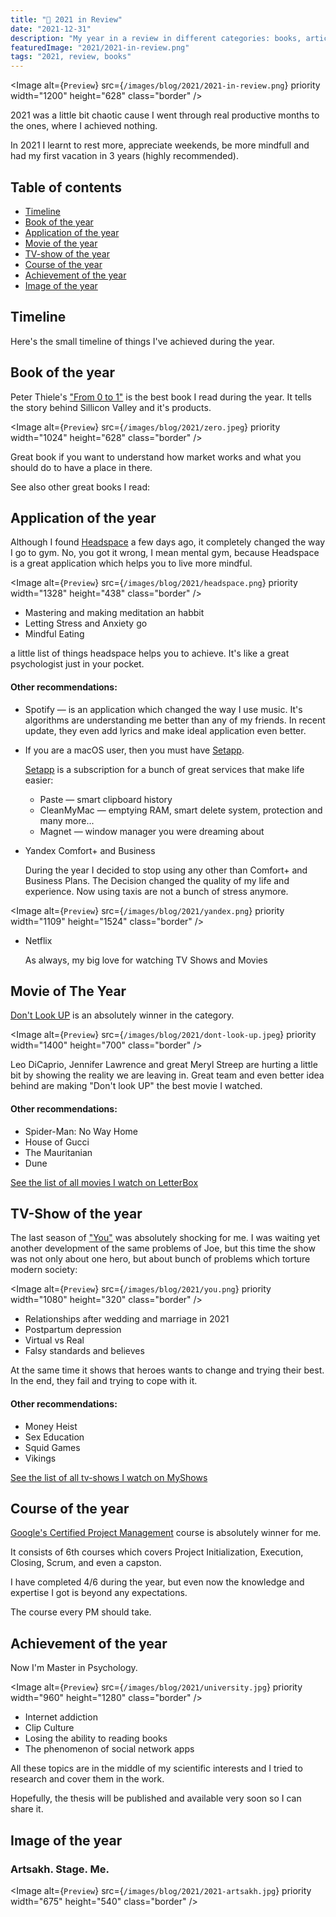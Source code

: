 ```yaml
---
title: "🎅 2021 in Review"
date: "2021-12-31"
description: "My year in a review in different categories: books, articles, tv-shows, memories, etc."
featuredImage: "2021/2021-in-review.png"
tags: "2021, review, books"
---
```


<Image
  alt={`Preview`}
  src={`/images/blog/2021/2021-in-review.png`}
  priority
  width="1200"
  height="628"
  class="border"
/>

2021 was a little bit chaotic cause I went through real
productive months to the ones, where I achieved nothing.

In 2021 I learnt to rest more, appreciate weekends, be more mindfull and
had my first vacation in 3 years (highly recommended).

## Table of contents

- [Timeline](#timeline)
- [Book of the year](#book-of-the-year)
- [Application of the year](#application-of-the-year)
- [Movie of the year](#movie-of-the-year)
- [TV-show of the year](#tv-show-of-the-year)
- [Course of the year](#course-of-the-year)
- [Achievement of the year](#achievement-of-the-year)
- [Image of the year](#image-of-the-year)

## Timeline

Here's the small timeline of things I've achieved during the year.

<Timeline2021 />

## Book of the year

Peter Thiele's ["From 0 to 1"](https://www.amazon.com/Zero-One-Notes-Startups-Future/dp/0804139296) is the best book I read during the year.
It tells the story behind Sillicon Valley and it's products.

<Image
  alt={`Preview`}
  src={`/images/blog/2021/zero.jpeg`}
  priority
  width="1024"
  height="628"
  class="border"
/>

Great book if you want to understand how market works and what you
should do to have a place in there.

See also other great books I read:

<Books2021 />

## Application of the year

Although I found [Headspace](https://www.headspace.com/) a few days ago, it completely changed the
way I go to gym. No, you got it wrong, I mean mental gym, because
Headspace is a great application which helps you to live more mindful.

<Image
  alt={`Preview`}
  src={`/images/blog/2021/headspace.png`}
  priority
  width="1328"
  height="438"
  class="border"
/>

- Mastering and making meditation an habbit
- Letting Stress and Anxiety go
- Mindful Eating

a little list of things headspace helps you to achieve. It's like a great psychologist just in your pocket.

#### Other recommendations:

- Spotify — is an application which changed the way I use music. It's
  algorithms are understanding me better than any of my friends.
  In recent update, they even add lyrics and make ideal application even better.

- If you are a macOS user, then you must have [Setapp](https://setapp.com/).

  [Setapp](https://setapp.com/) is a subscription for a bunch of great services that make life easier:

  - Paste — smart clipboard history
  - CleanMyMac — emptying RAM, smart delete system, protection and many more...
  - Magnet — window manager you were dreaming about

- Yandex Comfort+ and Business

  During the year I decided to stop using any other than Comfort+
  and Business Plans. The Decision changed the quality of my life and experience.
  Now using taxis are not a bunch of stress anymore.

<Image
  alt={`Preview`}
  src={`/images/blog/2021/yandex.png`}
  priority
  width="1109"
  height="1524"
  class="border"
/>

- Netflix

  As always, my big love for watching TV Shows and Movies

## Movie of The Year

[Don't Look UP](https://www.netflix.com/am/title/81252357) is an absolutely winner in the category.

<Image
  alt={`Preview`}
  src={`/images/blog/2021/dont-look-up.jpeg`}
  priority
  width="1400"
  height="700"
  class="border"
/>

Leo DiCaprio, Jennifer Lawrence and great Meryl Streep are
hurting a little bit by showing the reality we are leaving in. Great team and even better idea behind are making "Don't look UP" the best movie I watched.

#### Other recommendations:

- Spider-Man: No Way Home
- House of Gucci
- The Mauritanian
- Dune

[See the list of all movies I watch on LetterBox](https://letterboxd.com/vre2h)

## TV-Show of the year

The last season of ["You"](https://www.netflix.com/am/title/80211991) was absolutely shocking for me. I was waiting
yet another development of the same problems of Joe, but this time the show was not only about one hero,
but about bunch of problems which torture modern society:

<Image
  alt={`Preview`}
  src={`/images/blog/2021/you.png`}
  priority
  width="1080"
  height="320"
  class="border"
/>

- Relationships after wedding and marriage in 2021
- Postpartum depression
- Virtual vs Real
- Falsy standards and believes

At the same time it shows that heroes wants to change and trying their best.
In the end, they fail and trying to cope with it.

#### Other recommendations:

- Money Heist
- Sex Education
- Squid Games
- Vikings

[See the list of all tv-shows I watch on MyShows](https://myshows.me/m/Vrezh10)

## Course of the year

[Google's Certified Project Management](https://www.coursera.org/professional-certificates/google-project-management) course is absolutely winner for me.

It consists of 6th courses which covers Project Initialization, Execution, Closing, Scrum, and even a capston.

I have completed 4/6 during the year, but even now the knowledge and
expertise I got is beyond any expectations.

The course every PM should take.

## Achievement of the year

Now I'm Master in Psychology.

<Image
  alt={`Preview`}
  src={`/images/blog/2021/university.jpg`}
  priority
  width="960"
  height="1280"
  class="border"
/>

- Internet addiction
- Сlip Сulture
- Losing the ability to reading books
- The phenomenon of social network apps

All these topics are in the middle of my scientific interests and I
tried to research and cover them in the work.

Hopefully, the thesis will be published and available very soon so I can share it.

## Image of the year

<h3> Artsakh. Stage. Me.</h3>

<Image
  alt={`Preview`}
  src={`/images/blog/2021/2021-artsakh.jpg`}
  priority
  width="675"
  height="540"
  class="border"
/>
